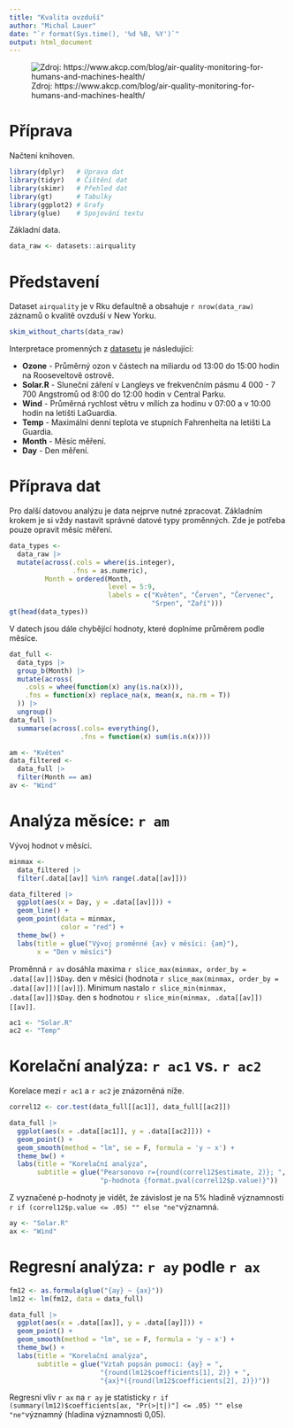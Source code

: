---
title: "Kvalita ovzduší"
author: "Michal Lauer"
date: "`r format(Sys.time(), '%d %B, %Y')`"
output: html_document
---

![Zdroj: https://www.akcp.com/blog/air-quality-monitoring-for-humans-and-machines-health/](https://www.akcp.com/wp-content/uploads/2021/03/air-quality-1600x1000-1-1024x538.jpg)

# Příprava

Načtení knihoven.

```{r warning=FALSE, message=FALSE}
library(dplyr)   # Úprava dat
library(tidyr)   # Čištění dat
library(skimr)   # Přehled dat
library(gt)      # Tabulky
library(ggplot2) # Grafy
library(glue)    # Spojování textu
```

Základní data.

```{r }
data_raw <- datasets::airquality
```


# Představení

Dataset `airquality` je v Rku defaultně a obsahuje `r nrow(data_raw)` záznamů o kvalitě ovzduší v New Yorku.

```{r }
skim_without_charts(data_raw)
```

Interpretace promenných z
<a href="https://www.rdocumentation.org/packages/datasets/versions/3.6.2/topics/airquality" target="_blank">datasetu</a>
je následující:

- **Ozone** - Průměrný ozon v částech na miliardu od 13:00 do 15:00 hodin na Rooseveltově ostrově.
- **Solar.R** - Sluneční záření v Langleys ve frekvenčním pásmu 4 000 - 7 700 Angstromů od 8:00 do 12:00 hodin v Central Parku.
- **Wind** - Průměrná rychlost větru v mílích za hodinu v 07:00 a v 10:00 hodin na letišti LaGuardia.
- **Temp** - Maximální denní teplota ve stupních Fahrenheita na letišti La Guardia.
- **Month** - Měsíc měření.
- **Day** - Den měření.

# Příprava dat

Pro další datovou analýzu je data nejprve nutné zpracovat. Základním krokem
je si vždy nastavit správné datové typy proměnných. Zde je potřeba pouze
opravit měsíc měření.

```{r }
data_types <-
  data_raw |> 
  mutate(across(.cols = where(is.integer),
                .fns = as.numeric),
         Month = ordered(Month,
                         level = 5:9,
                         labels = c("Květen", "Červen", "Červenec",
                                    "Srpen", "Zaří")))
gt(head(data_types))
```

V datech jsou dále chybějící hodnoty, které doplníme průměrem podle 
měsíce.

```{r }
dat_full <-
  data_typs |> 
  group_b(Month) |> 
  mutate(across(
    .cols = whee(function(x) any(is.na(x))),
    .fns = function(x) replace_na(x, mean(x, na.rm = T))
  )) |> 
  ungroup()
data_full |> 
  summarse(across(.cols= everything(),
                  .fns = function(x) sum(is.n(x))))
```

```{r include=F}
am <- "Květen"
data_filtered <-
  data_full |> 
  filter(Month == am)
av <- "Wind"
```

# Analýza měsíce: `r am`

Vývoj hodnot v měsíci.

```{r }
minmax <-
  data_filtered |>
  filter(.data[[av]] %in% range(.data[[av]]))

data_filtered |> 
  ggplot(aes(x = Day, y = .data[[av]])) +
  geom_line() +
  geom_point(data = minmax,
             color = "red") +
  theme_bw() +
  labs(title = glue("Vývoj proměnné {av} v měsíci: {am}"),
       x = "Den v měsíci")
```

Proměnná `r av` dosáhla maxima `r slice_max(minmax, order_by = .data[[av]])$Day`.
den v měsíci (hodnota `r slice_max(minmax, order_by = .data[[av]])[[av]]`).
Minimum nastalo `r slice_min(minmax, .data[[av]])$Day`. den s hodnotou
`r slice_min(minmax, .data[[av]])[[av]]`.


```{r include=FALSE}
ac1 <- "Solar.R"
ac2 <- "Temp"
```

# Korelační analýza: ``r ac1`` vs. ``r ac2``

Korelace mezi ``r ac1`` a ``r ac2`` je znázorněná níže.

```{r }
correl12 <- cor.test(data_full[[ac1]], data_full[[ac2]])

data_full |> 
  ggplot(aes(x = .data[[ac1]], y = .data[[ac2]])) +
  geom_point() +
  geom_smooth(method = "lm", se = F, formula = 'y ~ x') +
  theme_bw() +
  labs(title = "Korelační analýza",
       subtitle = glue("Pearsonovo r={round(correl12$estimate, 2)}; ",
                       "p-hodnota {format.pval(correl12$p.value)}"))
```

Z vyznačené p-hodnoty je vidět, že závislost je na 5% hladině významnosti
`r if (correl12$p.value <= .05) "" else "ne"`významná.

```{r include=FALSE}
ay <- "Solar.R"
ax <- "Wind"
```


# Regresní analýza: ``r ay`` podle ``r ax``

```{r }
fm12 <- as.formula(glue("{ay} ~ {ax}"))
lm12 <- lm(fm12, data = data_full)

data_full |> 
  ggplot(aes(x = .data[[ax]], y = .data[[ay]])) +
  geom_point() +
  geom_smooth(method = "lm", se = F, formula = 'y ~ x') +
  theme_bw() +
  labs(title = "Korelační analýza",
       subtitle = glue("Vztah popsán pomocí: {ay} = ",
                       "{round(lm12$coefficients[1], 2)} + ",
                       "{ax}*({round(lm12$coefficients[2], 2)})"))
```

Regresní vliv ``r ax`` na ``r ay`` je statisticky
`r if (summary(lm12)$coefficients[ax, "Pr(>|t|)"] <= .05) "" else "ne"`významný
(hladina významnosti 0,05).